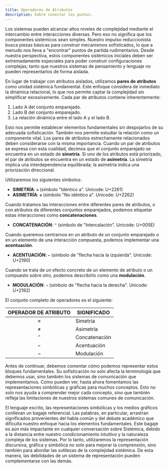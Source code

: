 ```yaml
---
title: Operadores de Atributos
description: Sobre conectar los puntos.
---
```


Los sistemas pueden alcanzar altos niveles de complejidad mediante el intercambio entre interacciones diversas. Pero eso no significa que los componentes sistémicos sean simples. Nuestro impulso reduccionista busca piezas básicas para construir mecanismos sofisticados, lo que a menudo nos lleva a "encontrar" puntos de partida rudimentarios. Desde nuestra perspectiva, estos componentes sistémicos iniciales deben ser extremadamente especiales para poder construir configuraciones complejas; tanto que nuestros sistemas de pensamiento y lenguaje no pueden representarlos de forma aislada.

En lugar de trabajar con atributos aislados, utilizamos **pares de atributos** como unidad sistémica fundamental. Este enfoque considera de inmediato la dinámica relacional, lo que nos permite captar la complejidad sin simplificar excesivamente. Cada par de atributos contiene inherentemente:

1. Lado A del conjunto emparejado.
2. Lado B del conjunto emparejado.
3. La relación dinámica entre el lado A y el lado B.

Esto nos permite establecer elementos fundamentales sin despojarlos de su adecuada sofisticación. También nos permite estudiar la relación como un componente vital. Los pares de atributos estrechamente relacionados deben considerarse con la misma importancia. Cuando un par de atributos se expresa con esta cualidad, decimos que el conjunto emparejado se encuentra en un estado de **simetría**. Si uno de los atributos está priorizado, el par de atributos se encuentra en un estado de **asimetría**. La simetría implica una interdependencia equilibrada; la asimetría indica una priorización direccional.

Utilizaremos los siguientes símbolos:

- **SIMETRÍA**: `≡` (símbolo "Idéntico a". Unicode: U+2261)
- **ASIMETRÍA**: `≢` (símbolo "No idéntico a". Unicode: U+2262)

Cuando tratamos las interacciones entre diferentes pares de atributos, o con atributos de diferentes conjuntos emparejados, podemos etiquetar estas interacciones como **concatenaciones**.

- **CONCATENACIÓN**: `^` (símbolo de "Intercalación". Unicode: U+005E)

Cuando queremos centrarnos en un atributo de un conjunto emparejado o en un elemento de una interacción compuesta, podemos implementar una **acentuación**.

- **ACENTUACIÓN**: `←` (símbolo de "flecha hacia la izquierda". Unicode: U+2190)

Cuando se trata de un efecto concreto de un elemento de atributo o un compuesto sobre otro, podemos describirlo como una **modulación**.

- **MODULACIÓN**: `→` (símbolo de "flecha hacia la derecha". Unicode: U+2192)

El conjunto completo de operadores es el siguiente:

| **OPERADOR DE ATRIBUTO** | **SIGNIFICADO** |
|:----------------------:|----------------|
| `≡` | Simetría |
| `≢` | Asimetría |
| `^` | Concatenación |
| `←` | Acentuación |
| `→` | Modulación |

Antes de continuar, debemos comentar cómo podemos representar estos bloques fundamentales. Su sofisticación no solo afecta la terminología que debemos usar, sino también los sistemas de comunicación que implementamos. Como pueden ver, hasta ahora fomentamos las representaciones simbólicas y gráficas para muchos conceptos. Esto no solo nos ayuda a comprender mejor cada concepto, sino que también refleja las limitaciones de nuestros sistemas comunes de comunicación.

El lenguaje escrito, las representaciones simbólicas y los medios gráficos conllevan un bagaje referencial. Las palabras, en particular, arrastran significados provenientes del habla común y del debate académico que dificulta nuestro enfoque hacia los elementos fundamentales. Este bagaje es aún más impactante en cualquier conversación sobre Sistémica, debido a la distancia entre nuestro condicionamiento intuitivo y la naturaleza compleja de los sistemas. Por lo tanto, utilizaremos la representación discursiva, gráfica y simbólica no solo para mejorar la comprensión, sino también para abordar las sutilezas de la complejidad sistémica. De esta manera, las debilidades de un sistema de representación pueden complementarse con las demás.

